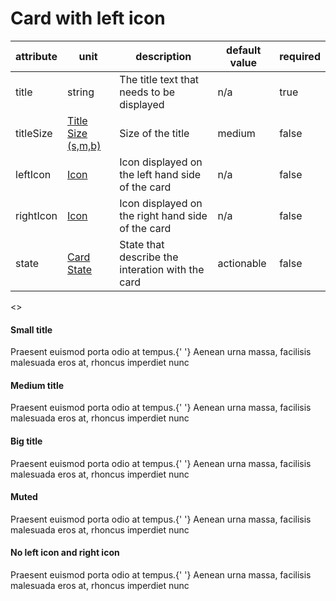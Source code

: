 

<Meta title="JSX/Cards/Card with left icon" />

# Card with left icon

| attribute | unit                                                                                 | description                                       | default value | required |
| --------- | ------------------------------------------------------------------------------------ | ------------------------------------------------- | ------------- | -------- |
| title     | string                                                                               | The title text that needs to be displayed         | n/a           | true     |
| titleSize | [Title Size (s,m,b)](?path=/story/jsx-cards-intro--page#title-size-small-medium-big) | Size of the title                                 | medium        | false    |
| leftIcon  | [Icon](?path=/story/jsx-cards-intro--page#icon)                                      | Icon displayed on the left hand side of the card  | n/a           | false    |
| rightIcon | [Icon](?path=/story/jsx-cards-intro--page#icon)                                      | Icon displayed on the right hand side of the card | n/a           | false    |
| state     | [Card State](?path=/story/jsx-cards-intro--page#card-state)                          | State that describe the interation with the card  | actionable    | false    |

<Preview>
  <>
    <h4 className="p-h4">Small title</h4>
    <CardWithLeftIcon
      title="Lorem ipsum"
      titleSize="small"
      className="wmx6 mt8"
      rightIcon="arrow"
      leftIcon={featherLogo}
    >
      Praesent euismod porta odio at tempus.{' '}
      <span className="fw-bold">Aenean urna massa</span>, facilisis malesuada
      eros at, rhoncus imperdiet nunc
    </CardWithLeftIcon>
    <h4 className="p-h4 mt24">Medium title</h4>
    <CardWithLeftIcon
      title="Lorem ipsum"
      titleSize="medium"
      className="wmx6 mt8"
      rightIcon="arrow"
      leftIcon={featherLogo}
    >
      Praesent euismod porta odio at tempus.{' '}
      <span className="fw-bold">Aenean urna massa</span>, facilisis malesuada
      eros at, rhoncus imperdiet nunc
    </CardWithLeftIcon>
    <h4 className="p-h4 mt24">Big title</h4>
    <CardWithLeftIcon
      title="Lorem ipsum"
      titleSize="big"
      className="wmx6 mt8"
      rightIcon="arrow"
      leftIcon={featherLogo}
    >
      Praesent euismod porta odio at tempus.{' '}
      <span className="fw-bold">Aenean urna massa</span>, facilisis malesuada
      eros at, rhoncus imperdiet nunc
    </CardWithLeftIcon>
    <h4 className="p-h4 mt24">Muted</h4>
    <CardWithLeftIcon
      state="muted"
      title="Lorem ipsum"
      titleSize="big"
      className="wmx6 mt8"
      rightIcon="arrow"
      leftIcon={featherLogo}
    >
      Praesent euismod porta odio at tempus.{' '}
      <span className="fw-bold">Aenean urna massa</span>, facilisis malesuada
      eros at, rhoncus imperdiet nunc
    </CardWithLeftIcon>
    <h4 className="p-h4 mt24">No left icon and right icon</h4>
    <CardWithLeftIcon title="Lorem ipsum" titleSize="big" className="wmx6 mt8">
      Praesent euismod porta odio at tempus.{' '}
      <span className="fw-bold">Aenean urna massa</span>, facilisis malesuada
      eros at, rhoncus imperdiet nunc
    </CardWithLeftIcon>
  </>
</Preview>
